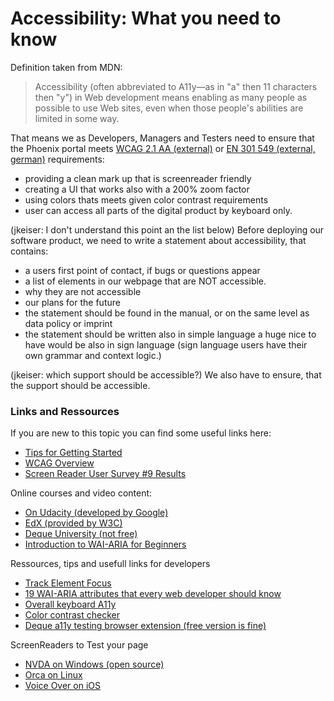 <Meta title="Introduction/Accessibility" />

# Accessibility: What you need to know

Definition taken from MDN:

> Accessibility (often abbreviated to A11y—as in "a" then 11 characters then "y") in Web development means enabling as many people as possible to use Web sites, even when those people's abilities are limited in some way.

That means we as Developers, Managers and Testers need to ensure that the Phoenix portal meets [WCAG 2.1 AA (external)](https://www.w3.org/TR/WCAG21/) or [EN 301 549 (external, german)](https://www.bundesfachstelle-barrierefreiheit.de/SharedDocs/Kurzmeldungen/DE/neue-version-der-en-301-549.html) requirements:

- providing a clean mark up that is screenreader friendly
- creating a UI that works also with a 200% zoom factor
- using colors thats meets given color contrast requirements
- user can access all parts of the digital product by keyboard only.

(jkeiser: I don't understand this point an the list below)
Before deploying our software product, we need to write a statement about accessibility, that contains:

- a users first point of contact, if bugs or questions appear
- a list of elements in our webpage that are NOT accessible.
- why they are not accessible
- our plans for the future
- the statement should be found in the manual, or on the same level as data policy or imprint
- the statement should be written also in simple language a huge nice to have would be also in sign language (sign language users have their own grammar and context logic.)

(jkeiser: which support should be accessible?)
We also have to ensure, that the support should be accessible.

### Links and Ressources

If you are new to this topic you can find some useful links here:
- [Tips for Getting Started](https://www.w3.org/WAI/tips/)
- [WCAG Overview](https://www.w3.org/WAI/standards-guidelines/wcag/)
- [Screen Reader User Survey #9 Results](https://webaim.org/projects/screenreadersurvey9/?fbclid=IwAR2xi4i5pqWkizCC8taVeKxXQTOpLAEcSE06wXGB-DF8hSPl5-YvhhzqkiE)

Online courses and video content:
- [On Udacity (developed by Google)](https://www.udacity.com/course/web-accessibility--ud891)
- [EdX (provided by W3C)](https://www.edx.org/course/web-accessibility-introduction)
- [Deque University (not free)](https://dequeuniversity.com/)
- [Introduction to WAI-ARIA for Beginners](https://www.udemy.com/course/introduction-to-wai-aria-for-beginners/?referralCode=ABF7EAB6B17E453FB406)

Ressources, tips and usefull links for developers
- [Track Element Focus](https://developer.chrome.com/docs/devtools/accessibility/focus/)
- [19 WAI-ARIA attributes that every web developer should know](https://www.davidmacd.com/blog/wai-aria-accessbility-for-average-web-developers.html)
- [Overall keyboard A11y](https://webaim.org/techniques/keyboard/)
- [Color contrast checker](https://color-contrast-checker.deque.com/)
- [Deque a11y testing browser extension (free version is fine)](https://www.deque.com/axe/devtools/chrome-browser-extension/)

ScreenReaders to Test your page
- [NVDA on Windows (open source)](https://www.nvaccess.org/download/)
- [Orca on Linux](https://help.gnome.org/users/orca/stable/index.html.en)
- [Voice Over on iOS](https://support.apple.com/de-de/guide/voiceover/vo2682/mac)